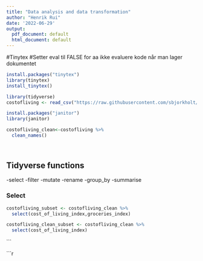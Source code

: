 ```yaml
---
title: "Data analysis and data transformation"
author: "Henrik Rui"
date: '2022-06-29'
output:
  pdf_document: default
  html_document: default
---
```



#Tinytex
#Setter eval til FALSE for aa ikke evaluere kode når man lager dokumentet

```r
install.packages("tinytex")
library(tinytex)
install_tinytex()

```

```r
library(tidyverse)
costofliving <- read_csv("https://raw.githubusercontent.com/sbjorkholt/ISSSV1337/main/Week%201/Day%203%20-%20Introduction%20to%20data%20analysis%20and%20data%20transformation/Tasks/costofliving.csv")
```


```r
install.packages("janitor")
library(janitor)

costofliving_clean<-costofliving %>%
  clean_names()
  
  
```

## Tidyverse functions

-select
-filter
-mutate
-rename
-group_by
-summarise

### Select 

```r
costofliving_subset <- costofliving_clean %>%
  select(cost_of_living_index,groceries_index)
```

```r
costofliving_clean_subset <- costofliving_clean %>%
  select(cost_of_living_index)
```
```

```r



